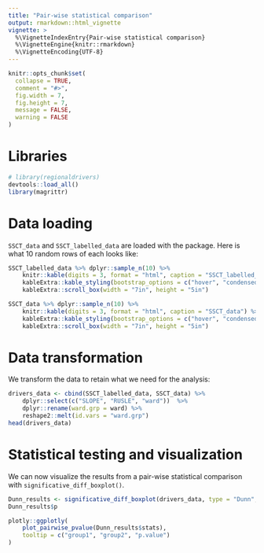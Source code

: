 ```yaml
---
title: "Pair-wise statistical comparison"
output: rmarkdown::html_vignette
vignette: >
  %\VignetteIndexEntry{Pair-wise statistical comparison}
  %\VignetteEngine{knitr::rmarkdown}
  %\VignetteEncoding{UTF-8}
---
```


```r
knitr::opts_chunk$set(
  collapse = TRUE,
  comment = "#>",
  fig.width = 7,
  fig.height = 7,
  message = FALSE,
  warning = FALSE
)
```

# Libraries

```r
# library(regionaldrivers)
devtools::load_all()
library(magrittr)
```

# Data loading

`SSCT_data` and `SSCT_labelled_data` are loaded with the package.
Here is what 10 random rows of each looks like:

```r
SSCT_labelled_data %>% dplyr::sample_n(10) %>%
	knitr::kable(digits = 3, format = "html", caption = "SSCT_labelled_data") %>% 
	kableExtra::kable_styling(bootstrap_options = c("hover", "condensed")) %>% 
	kableExtra::scroll_box(width = "7in", height = "5in")
```

```r
SSCT_data %>% dplyr::sample_n(10) %>%
	knitr::kable(digits = 3, format = "html", caption = "SSCT_data") %>% 
	kableExtra::kable_styling(bootstrap_options = c("hover", "condensed")) %>% 
	kableExtra::scroll_box(width = "7in", height = "5in")	
```

# Data transformation

We transform the data to retain what we need for the analysis:

```r
drivers_data <- cbind(SSCT_labelled_data, SSCT_data) %>%
	dplyr::select(c("SLOPE", "RUSLE", "ward"))	%>%
	dplyr::rename(ward.grp = ward) %>%
	reshape2::melt(id.vars = "ward.grp")
head(drivers_data)
```

# Statistical testing and visualization

We can now visualize the results from a pair-wise statistical comparison with `significative_diff_boxplot()`.

```r
Dunn_results <- significative_diff_boxplot(drivers_data, type = "Dunn", padjmeth = "holm")
Dunn_results$p
```

```r
plotly::ggplotly(
	plot_pairwise_pvalue(Dunn_results$stats),
	tooltip = c("group1", "group2", "p.value")
)	
```